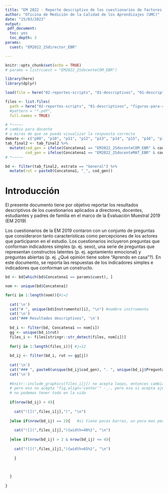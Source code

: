 ```yaml
---
title: "EM 2022 - Reporte descriptivo de los cuestionarios de factores asociados"
author: "Oficina de Medición de la Calidad de los Aprendizajes (UMC)"
date: "15/03/2023"
output:
 pdf_document:
  toc: yes
  toc_depth: 3
params:
  cuest: "EM2022_2Sdirector_EBR"

---
```


```r
knitr::opts_chunk$set(echo = TRUE)
# params = list(cuest = "EM2022_2SdocenteCOM_EBR")

library(here)
library(dplyr)

load(file = here("02-reportes-scripts", "01-descriptivos", "01-descriptivos-ffaa.Rdata"))

files <- list.files(
  path = here("02-reportes-scripts", "01-descriptivos", "figuras-para-reportes", "00-nacional"),
  #pattern = "*.pdf",
  full.names = TRUE)

# *~~~~~
# cambio para docente
# a miras de que se pueda visualizar la respuesta correcta 
demate <- c("p08", "p10", "p11", "p12", "p13", "p14", "p15", "p16", "p17")
tab_final2 <- tab_final2 %>%
  mutate(cod_gen = ifelse(Concatena1 == "EM2022_2SdocenteCOM_EBR" & cod_gen == "p14", cod_preg, cod_gen),
         cod_gen = ifelse(Concatena1 == "EM2022_2SdocenteMAT_EBR" & cod_gen %in% demate, cod_preg, cod_gen))
# *~~~~~

bd <- filter(tab_final2, estrato == "General") %>%
  mutate(rut = paste0(Concatena1, "_", cod_gen))


```

\pagebreak
  
# Introducción
El presente documento tiene por objetivo reportar los resultados descriptivos de los 
cuestionarios aplicados a directores, docentes, estudiantes y padres de familia en el marco de la Evaluación Muestral 2019 (EM 2019)

Los cuestionarios de la EM  2019 contaron con un conjunto de preguntas que consideraron tanto
características como percepciones de los actores que participaron en el estudio. Los cuestionarios incluyeron
preguntas que conforman indicadores simples (p. ej. sexo), una serie de preguntas que representan constructos
latentes (p. ej. agotamiento emocional) y preguntas abiertas (p. ej. ¿Qué opinión tiene sobre “Aprendo en
casa”?). En este documento, se reporta las respuestas de los indicadores simples e indicadores que conforman
un constructo.

\pagebreak

```r

bd <- bd[which(bd$Concatena1 == params$cuest), ]

nom <- unique(bd$Concatena1)

for(i in 1:length(nom)){#i=2
  
  cat('\n')
  cat("# ", unique(bd$Instrumento)[i], "\n") #nombre instrumento
  cat('\n')
  cat("### Resultados descriptivos", '\n')
  
  bd_i <- filter(bd, Concatena1 == nom[i])
  gg <- unique(bd_i$rut)
  files_i <- files[stringr::str_detect(files, nom[i])]
  
  for(j in 1:length(files_i)){ #j=12
    
  bd_ij <- filter(bd_i, rut == gg[j])
  
  cat('\n')
  cat("### ", paste0(unique(bd_ij$cod_gen), ". ", unique(bd_ij$Pregunta)))  
  cat('\n')
  
  #knitr::include_graphics(files_i[j]) no acepta loops, entonces cambiamos por ![]
  # pero eso no acepta "fig.align='center'" -_-, pero eso si acepta ajustes al size...
  # no podemos tener todo en la vida
  
  if(nrow(bd_ij) > 4){
    
    cat("![](",files_i[j],")", "\n")  
  
  }else if(nrow(bd_ij) == 2){   #si tiene pocas barras, un poco mas pequeño
    
    cat("![](",files_i[j],"){width=40%}", "\n") 
    
  }else if(nrow(bd_ij) > 2 & nrow(bd_ij) <= 4){
    
    cat("![](",files_i[j],"){width=65%}", "\n") 
  
    }
    

  
  }
  
}

```


